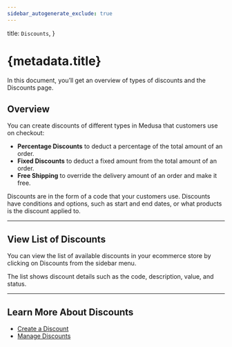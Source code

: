 ```yaml
---
sidebar_autogenerate_exclude: true
---
```


  title: `Discounts`,
}

# {metadata.title}

In this document, you’ll get an overview of types of discounts and the Discounts page.

## Overview

You can create discounts of different types in Medusa that customers use on checkout:

- **Percentage Discounts** to deduct a percentage of the total amount of an order.
- **Fixed Discounts** to deduct a fixed amount from the total amount of an order.
- **Free Shipping** to override the delivery amount of an order and make it free.

Discounts are in the form of a code that your customers use. Discounts have conditions and options, such as start and end dates, or what products is the discount applied to.

---

## View List of Discounts

You can view the list of available discounts in your ecommerce store by clicking on Discounts from the sidebar menu.

The list shows discount details such as the code, description, value, and status.

---

## Learn More About Discounts

- [Create a Discount](./create/page.mdx)
- [Manage Discounts](./manage/page.mdx)
